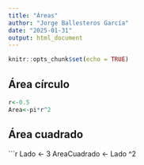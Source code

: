 ```yaml
---
title: "Áreas"
author: "Jorge Ballesteros García"
date: "2025-01-31"
output: html_document
---
```


```r
knitr::opts_chunk$set(echo = TRUE)
```

## Área círculo


```r

r<-0.5
Area<-pi*r^2


```


## Área cuadrado


```r
Lado <- 3
AreaCuadrado <- Lado ^2


